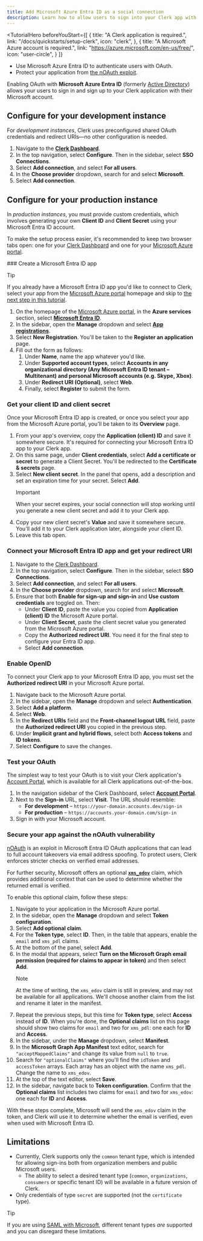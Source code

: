 ```yaml
---
title: Add Microsoft Azure Entra ID as a social connection
description: Learn how to allow users to sign into your Clerk app with their Microsoft account using OAuth.
---
```


<TutorialHero
  beforeYouStart={[
    {
      title: "A Clerk application is required.",
      link: "/docs/quickstarts/setup-clerk",
      icon: "clerk",
    },
    {
      title: "A Microsoft Azure account is required.",
      link: "https://azure.microsoft.com/en-us/free/",
      icon: "user-circle",
    }
  ]}
>
  - Use Microsoft Azure Entra ID to authenticate users with OAuth.
  - Protect your application from [the nOAuth exploit](https://www.descope.com/blog/post/noauth).
</TutorialHero>

Enabling OAuth with **Microsoft Azure Entra ID** (formerly [Active Directory](https://learn.microsoft.com/en-us/entra/fundamentals/new-name)) allows your users to sign in and sign up to your Clerk application with their Microsoft account.

## Configure for your development instance

For _development instances_, Clerk uses preconfigured shared OAuth credentials and redirect URIs—no other configuration is needed.

1. Navigate to the [**Clerk Dashboard**](https://dashboard.clerk.com/last-active?path=user-authentication/sso-connections).
1. In the top navigation, select **Configure**. Then in the sidebar, select **SSO Connections**.
1. Select **Add connection**, and select **For all users**.
1. In the **Choose provider** dropdown, search for and select **Microsoft**.
1. Select **Add connection**.

## Configure for your production instance

In _production instances_, you must provide custom credentials, which involves generating your own **Client ID** and **Client Secret** using your Microsoft Entra ID account.

To make the setup process easier, it's recommended to keep two browser tabs open: one for your [Clerk Dashboard](https://dashboard.clerk.com/last-active?path=user-authentication/sso-connections) and one for your [Microsoft Azure portal](https://portal.azure.com).

<Steps>
  ### Create a Microsoft Entra ID app

  > [!TIP]
  > If you already have a Microsoft Entra ID app you'd like to connect to Clerk, select your app from the [Microsoft Azure portal](https://portal.azure.com/#home) homepage and skip to [the next step in this tutorial](#get-your-client-id-and-client-secret).

  1. On the homepage of the [Microsoft Azure portal](https://portal.azure.com/#home), in the **Azure services** section, select [**Microsoft Entra ID**](https://portal.azure.com/#view/Microsoft_AAD_IAM/ActiveDirectoryMenuBlade/~/Overview).
  1. In the sidebar, open the **Manage** dropdown and select **[App registrations](https://portal.azure.com/#view/Microsoft_AAD_IAM/ActiveDirectoryMenuBlade/~/RegisteredApps)**.
  1. Select **New Registration**. You'll be taken to the **Register an application** page.
  1. Fill out the form as follows:
     1. Under **Name**, name the app whatever you'd like.
     1. Under **Supported account types**, select **Accounts in any organizational directory (Any Microsoft Entra ID tenant – Multitenant) and personal Microsoft accounts (e.g. Skype, Xbox)**.
     1. Under **Redirect URI (Optional)**, select **Web**.
     1. Finally, select **Register** to submit the form.

  ### Get your client ID and client secret

  Once your Microsoft Entra ID app is created, or once you select your app from the Microsoft Azure portal, you'll be taken to its **Overview** page.

  1. From your app's overview, copy the **Application (client) ID** and save it somewhere secure. It's required for connecting your Microsoft Entra ID app to your Clerk app.
  1. On this same page, under **Client credentials**, select **Add a certificate or secret** to generate a Client Secret. You'll be redirected to the **Certificate & secrets** page.
  1. Select **New client secret**. In the panel that opens, add a description and set an expiration time for your secret. Select **Add**.
     > [!IMPORTANT]
     > When your secret expires, your social connection will stop working until you generate a new client secret and add it to your Clerk app.
  1. Copy your new client secret's **Value** and save it somewhere secure. You'll add it to your Clerk application later, alongside your client ID.
  1. Leave this tab open.

  ### Connect your Microsoft Entra ID app and get your redirect URI

  1. Navigate to the [Clerk Dashboard](https://dashboard.clerk.com/last-active?path=user-authentication/sso-connections).
  1. In the top navigation, select **Configure**. Then in the sidebar, select **SSO Connections**.
  1. Select **Add connection**, and select **For all users**.
  1. In the **Choose provider** dropdown, search for and select **Microsoft**.
  1. Ensure that both **Enable for sign-up and sign-in** and **Use custom credentials** are toggled on. Then:
     - Under **Client ID**, paste the value you copied from **Application (client) ID** the Microsoft Azure portal.
     - Under **Client Secret**, paste the client secret value you generated from the Microsoft Azure portal.
     - Copy the **Authorized redirect URI**. You need it for the final step to configure your Entra ID app.
     - Select **Add connection**.

  ### Enable OpenID

  To connect your Clerk app to your Microsoft Entra ID app, you must set the **Authorized redirect URI** in your Microsoft Azure portal.

  1. Navigate back to the Microsoft Azure portal.
  1. In the sidebar, open the **Manage** dropdown and select **Authentication**.
  1. Select **Add a platform**.
  1. Select **Web**.
  1. In the **Redirect URIs** field and the **Front-channel logout URL** field, paste the **Authorized redirect URI** you copied in the previous step.
  1. Under **Implicit grant and hybrid flows**, select both **Access tokens** and **ID tokens**.
  1. Select **Configure** to save the changes.

  ### Test your OAuth

  The simplest way to test your OAuth is to visit your Clerk application's [Account Portal](/docs/customization/account-portal/overview), which is available for all Clerk applications out-of-the-box.

  1. In the navigation sidebar of the Clerk Dashboard, select [**Account Portal**](https://dashboard.clerk.com/last-active?path=account-portal).
  1. Next to the **Sign-in** URL, select **Visit**. The URL should resemble:
     - **For development** – `https://your-domain.accounts.dev/sign-in`
     - **For production** – `https://accounts.your-domain.com/sign-in`
  1. Sign in with your Microsoft account.

  ### Secure your app against the nOAuth vulnerability

  [nOAuth](https://www.descope.com/blog/post/noauth) is an exploit in Microsoft Entra ID OAuth applications that can lead to full account takeovers via email address spoofing. To protect users, Clerk enforces stricter checks on verified email addresses.

  For further security, Microsoft offers an optional [**`xms_edov`**](https://learn.microsoft.com/en-us/entra/identity-platform/migrate-off-email-claim-authorization#using-the-xms_edov-optional-claim-to-determine-email-verification-status-and-migrate-users) claim, which provides additional context that can be used to determine whether the returned email is verified.

  To enable this optional claim, follow these steps:

  1. Navigate to your application in the Microsoft Azure portal.
  1. In the sidebar, open the **Manage** dropdown and select **Token configuration**.
  1. Select **Add optional claim**.
  1. For the **Token type**, select **ID**. Then, in the table that appears, enable the `email` and `xms_pdl` claims.
  1. At the bottom of the panel, select **Add**.
  1. In the modal that appears, select **Turn on the Microsoft Graph email permission (required for claims to appear in token)** and then select **Add**.
     > [!NOTE]
     > At the time of writing, the `xms_edov` claim is still in preview, and may not be available for all applications. We'll choose another claim from the list and rename it later in the manifest.
  1. Repeat the previous steps, but this time for **Token type**, select **Access** instead of **ID**. When you're done, the **Optional claims** list on this page should show two claims for `email` and two for `xms_pdl`: one each for **ID** and **Access**.
  1. In the sidebar, under the **Manage** dropdown, select **Manifest**.
  1. In the **Microsoft Graph App Manifest** text editor, search for `"acceptMappedClaims"` and change its value from `null` to `true`.
  1. Search for `"optionalClaims"` where you'll find the `idToken` and `accessToken` arrays. Each array has an object with the name `xms_pdl`. Change the name to `xms_edov`.
  1. At the top of the text editor, select **Save**.
  1. In the sidebar, navigate back to **Token configuration**. Confirm that the **Optional claims** list includes two claims for `email` and two for `xms_edov`: one each for **ID** and **Access**.

  With these steps complete, Microsoft will send the `xms_edov` claim in the token, and Clerk will use it to determine whether the email is verified, even when used with Microsoft Entra ID.
</Steps>

## Limitations

- Currently, Clerk supports only the `common` tenant type, which is intended for allowing sign-ins both from organization members and public Microsoft users.
  - The ability to select a desired tenant type (`common`, `organizations`, `consumers` or specific tenant ID) will be available in a future version of Clerk.
- Only credentials of type `secret` are supported (not the `certificate` type).

> [!TIP]
> If you are using [SAML with Microsoft](/docs/authentication/saml/azure), different tenant types _are_ supported and you can disregard these limitations.
